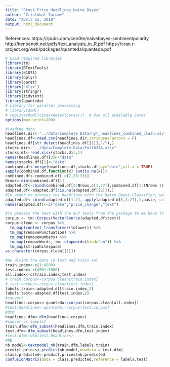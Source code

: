 ```yaml
---
title: "Stock_Price_Headlines_Naive_Bayes"
author: "Cristobal Sarome"
date: "April 15, 2018"
output: html_document
---
```

References:
https://rpubs.com/cen0te/naivebayes-sentimentpolarity
http://kenbenoit.net/pdfs/text_analysis_in_R.pdf
https://cran.r-project.org/web/packages/quanteda/quanteda.pdf



```r
# Load required libraries
library(tm)
library(RTextTools)
library(e1071)
library(dplyr)
library(caret)
library("xlsx")
library(stringr)
library(tidytext)
library(quanteda)
# Library for parallel processing
# library(doMC)
# registerDoMC(cores=detectCores())  # Use all available cores
options(max.print=100)
```

```r
#Loading data
headlines.dir<-"../data/Complete Data/nyt_headlines_combined_clean.csv"
headlines.df<-read.csv(headlines.dir,stringsAsFactors = F)
headlines.df[str_detect(headlines.df[[1]],"/"),]
stocks.dir<-"../data/Complete Data/FullDJIA.xlsx"
stocks.df<-read.xlsx(stocks.dir,1)
names(headlines.df)[2]<-"date"
names(stocks.df)[1]<-"date"
combined.df<-merge(headlines.df,stocks.df,by="date",all.x = TRUE)
sapply(combined.df,function(x) sum(is.na(x)))
combined.df<-combined.df[-c(2,28:33)]
Nrows<-dim(combined.df)[1]
adapted.df<-cbind(combined.df[2:Nrows,c(1,27)],combined.df[1:(Nrows-1),2:26])
adapted.df<-adapted.df[!is.na(adapted.df[[2]]),]
#In order to process the headlines with the Naive Bayes Classifier, we combine all the headlines from 3 days previous to the prediction in a single doccument
adapted.df<-cbind(adapted.df[1:2], apply(adapted.df[,3:27],1,paste, collapse=" "),stringsAsFactors=F)
names(adapted.df)<-c("date","price_change","text")
```
```r
#To process the text with the NLP tools from the package tm we have to create a corpus
corpus <- tm::Corpus(VectorSource(adapted.df$text))
corpus.clean <- corpus %>%
  tm_map(content_transformer(tolower)) %>% 
  tm_map(removePunctuation) %>%
  tm_map(removeNumbers) %>%
  tm_map(removeWords, tm::stopwords(kind="en")) %>%
  tm_map(stripWhitespace)
as.character(corpus.clean[[1]])
```

```r

#We divide the data in test and train set
train.index<-c(1:4500)
test.index<-c(4501:5000)
all.index<-c(train.index,test.index)
# train.corpus<-corpus.clean[train.index]
# test.corpus<-corpus.clean[test.index]
labels.train<-adapted.df[train.index,2]
labels.test<-adapted.df[test.index,2]
#convert
headlines.corpus<-quanteda::corpus(corpus.clean[all.index])
#test.headlines<-quanteda::corpus(test.corpus)
#dtm
headlines.dfm<-dfm(headlines.corpus)
#subset or sample?
train.dfm<-dfm_subset(headlines.dfm,train.index)
test.dfm<-dfm_subset(headlines.dfm,test.index)
#test.dfm<-dfm(test.headlines)
#NB
nb.model<-textmodel_nb(train.dfm,labels.train)
predict.prices<-predict(nb.model,newdata = test.dfm)
class.predicted<-predict.prices$nb.predicted
confusionMatrix(data = class.predicted,reference = labels.test)
```


